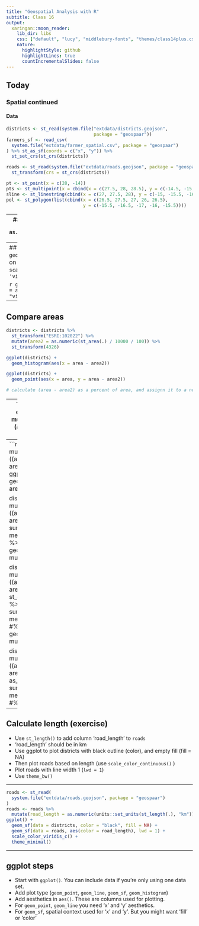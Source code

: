 ```yaml
---
title: "Geospatial Analysis with R"
subtitle: Class 16
output:
  xaringan::moon_reader:
    lib_dir: libs
    css: ["default", "lucy", "middlebury-fonts", "themes/class14plus.css"]
    nature:
      highlightStyle: github
      highlightLines: true
      countIncrementalSlides: false
---
```


## Today
### Spatial continued
#### Data

```r
districts <- st_read(system.file("extdata/districts.geojson", 
                                 package = "geospaar"))
farmers_sf <- read_csv(
  system.file("extdata/farmer_spatial.csv", package = "geospaar")
) %>% st_as_sf(coords = c("x", "y")) %>% 
  st_set_crs(st_crs(districts))

roads <- st_read(system.file("extdata/roads.geojson", package = "geospaar")) %>%   
  st_transform(crs = st_crs(districts))

pt <- st_point(x = c(28, -14))
pts <- st_multipoint(x = cbind(x = c(27.5, 28, 28.5), y = c(-14.5, -15, -15.5)))
sline <- st_linestring(cbind(x = c(27, 27.5, 28), y = c(-15, -15.5, -16)))
pol <- st_polygon(list(cbind(x = c(26.5, 27.5, 27, 26, 26.5), 
                             y = c(-15.5, -16.5, -17, -16, -15.5))))
```

---
## Add area as column
```r
districts <- districts %>% 
  mutate(area = as.numeric(units::set_units(st_area(.), "km^2")))
districts
```

---
## Plot districts (exercise)
- Use `geom_sf()` to plot area
- Fill districts based on area column.
- Use `scale_fill_continuous` , with `type = 'viridis'`

```r
ggplot(districts) + geom_sf(aes(fill = area)) + 
  scale_fill_continuous(type = "viridis")
```

---
## Compare areas

```r
districts <- districts %>% 
  st_transform("ESRI:102022") %>% 
  mutate(area2 = as.numeric(st_area(.) / 10000 / 100)) %>% 
  st_transform(4326)

ggplot(districts) + 
  geom_histogram(aes(x = area - area2))

ggplot(districts) + 
  geom_point(aes(x = area, y = area - area2))

# calculate (area - area2) as a percent of area, and assignn it to a new variable areadiff. Plot areadiff against area in a scatterplot using ggplot

```
---
```r
districts <- districts %>%
  mutate(areadiff = (area - area2) / area * 100)

ggplot(districts) +
  geom_point(aes(x = area2, y = areadiff))

districts %>%
  mutate(areadiff = ((area - area2) / area) * 100) %>%
  ggplot() + geom_point(aes(x = area2, y = areadiff))

districts %>%
  mutate(areadiff = ((area - area2) / area) * 100) %>% 
  summarize(mu = mean(areadiff))
```

---
```r
districts %>%
  mutate(areadiff = ((area - area2) / area) * 100) %>%
  ggplot() + geom_sf(aes(fill = areadiff))

districts %>%
  mutate(areadiff = ((area - area2) / area) * 100) %>% 
  summarize(mu = mean(areadiff)) %>% 
  ggplot() + geom_sf(aes(fill = mu))

districts %>%
  mutate(areadiff = ((area - area2) / area) * 100) %>% 
  st_drop_geometry() %>% 
  summarize(mu = mean(areadiff)) #%>% 
  # ggplot() + geom_sf(aes(fill = mu))

districts %>%
  mutate(areadiff = ((area - area2) / area) * 100) %>% 
  as_tibble() %>% 
  summarize(mu = mean(areadiff)) #%>%
```

---
## Calculate length (exercise)
- Use `st_length()` to add column 'road_length' to `roads`
- 'road_length' should be in km
- Use ggplot to plot districts with black outline (color), and empty fill (fill = NA)
- Then plot roads based on length (use `scale_color_continuous()` )
- Plot roads with line width 1 (`lwd = 1`)
- Use `theme_bw()`

---

```r
roads <- st_read(
  system.file("extdata/roads.geojson", package = "geospaar")
) 
roads <- roads %>% 
  mutate(road_length = as.numeric(units::set_units(st_length(.), "km"))) 
ggplot() +
  geom_sf(data = districts, color = "black", fill = NA) +
  geom_sf(data = roads, aes(color = road_length), lwd = 1) + 
  scale_color_viridis_c() + 
  theme_minimal()
```

---
## ggplot steps
- Start with `ggplot()`. You can include data if you're only using one data set.
- Add plot type (`geom_point`, `geom_line`, `geom_sf`, `geom_histogram`)
- Add aesthetics in `aes()`. These are columns used for plotting. 
- For `geom_point`, `geom_line` you need 'x' and 'y' aesthetics. 
- For `geom_sf`, spatial context used for 'x' and 'y'. But you might want 'fill' or 'color'
